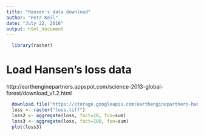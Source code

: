 ```yaml
---
title: "Hansen's data download"
author: "Petr Keil"
date: "July 22, 2016"
output: html_document
---
```


```r
  library(raster)
```

# Load Hansen's loss data

http://earthenginepartners.appspot.com/science-2013-global-forest/download_v1.2.html

```r
  download.file("https://storage.googleapis.com/earthenginepartners-hansen/GFC2015/Hansen_GFC2015_loss_00N_060W.tif", "loss.tiff")
  loss <- raster("loss.tiff")
  loss2 <- aggregate(loss, fact=10, fun=sum)
  loss3 <- aggregate(loss, fact=100, fun=sum)
  plot(loss3)
```





